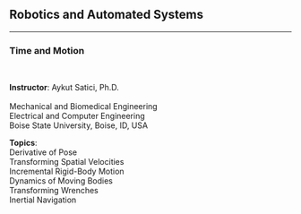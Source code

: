 ## Robotics and Automated Systems {.center .smaller}
<!-- ###################################################################### -->

<hr>

### Time and Motion

<br/>

::: {layout="[120, 62]"}
__Instructor__: Aykut Satici, Ph.D. <br>
<br>
Mechanical and Biomedical Engineering <br>
Electrical and Computer Engineering <br>
Boise State University, Boise, ID, USA

__Topics__: <br>
Derivative of Pose <br>
Transforming Spatial Velocities <br>
Incremental Rigid-Body Motion <br>
Dynamics of Moving Bodies <br>
Transforming Wrenches <br>
Inertial Navigation
:::
